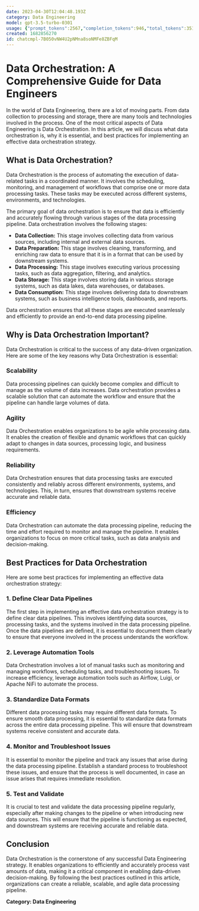 ```yaml
---
date: 2023-04-30T12:04:48.193Z
category: Data Engineering
model: gpt-3.5-turbo-0301
usage: {"prompt_tokens":2567,"completion_tokens":946,"total_tokens":3513}
created: 1682856270
id: chatcmpl-7B050vNW4U2pNMna8soNMFe8ZBFqM
---
```


# Data Orchestration: A Comprehensive Guide for Data Engineers

In the world of Data Engineering, there are a lot of moving parts. From data collection to processing and storage, there are many tools and technologies involved in the process. One of the most critical aspects of Data Engineering is Data Orchestration. In this article, we will discuss what data orchestration is, why it is essential, and best practices for implementing an effective data orchestration strategy.

## What is Data Orchestration?

Data Orchestration is the process of automating the execution of data-related tasks in a coordinated manner. It involves the scheduling, monitoring, and management of workflows that comprise one or more data processing tasks. These tasks may be executed across different systems, environments, and technologies.

The primary goal of data orchestration is to ensure that data is efficiently and accurately flowing through various stages of the data processing pipeline. Data orchestration involves the following stages:

- **Data Collection:** This stage involves collecting data from various sources, including internal and external data sources.
- **Data Preparation:** This stage involves cleaning, transforming, and enriching raw data to ensure that it is in a format that can be used by downstream systems.
- **Data Processing:** This stage involves executing various processing tasks, such as data aggregation, filtering, and analytics.
- **Data Storage:** This stage involves storing data in various storage systems, such as data lakes, data warehouses, or databases.
- **Data Consumption:** This stage involves delivering data to downstream systems, such as business intelligence tools, dashboards, and reports.

Data orchestration ensures that all these stages are executed seamlessly and efficiently to provide an end-to-end data processing pipeline.

## Why is Data Orchestration Important?

Data Orchestration is critical to the success of any data-driven organization. Here are some of the key reasons why Data Orchestration is essential:

### Scalability

Data processing pipelines can quickly become complex and difficult to manage as the volume of data increases. Data orchestration provides a scalable solution that can automate the workflow and ensure that the pipeline can handle large volumes of data.

### Agility

Data Orchestration enables organizations to be agile while processing data. It enables the creation of flexible and dynamic workflows that can quickly adapt to changes in data sources, processing logic, and business requirements.

### Reliability

Data Orchestration ensures that data processing tasks are executed consistently and reliably across different environments, systems, and technologies. This, in turn, ensures that downstream systems receive accurate and reliable data.

### Efficiency

Data Orchestration can automate the data processing pipeline, reducing the time and effort required to monitor and manage the pipeline. It enables organizations to focus on more critical tasks, such as data analysis and decision-making.

## Best Practices for Data Orchestration

Here are some best practices for implementing an effective data orchestration strategy:

### 1. Define Clear Data Pipelines

The first step in implementing an effective data orchestration strategy is to define clear data pipelines. This involves identifying data sources, processing tasks, and the systems involved in the data processing pipeline. Once the data pipelines are defined, it is essential to document them clearly to ensure that everyone involved in the process understands the workflow.

### 2. Leverage Automation Tools

Data Orchestration involves a lot of manual tasks such as monitoring and managing workflows, scheduling tasks, and troubleshooting issues. To increase efficiency, leverage automation tools such as Airflow, Luigi, or Apache NiFi to automate the process.

### 3. Standardize Data Formats

Different data processing tasks may require different data formats. To ensure smooth data processing, it is essential to standardize data formats across the entire data processing pipeline. This will ensure that downstream systems receive consistent and accurate data.

### 4. Monitor and Troubleshoot Issues

It is essential to monitor the pipeline and track any issues that arise during the data processing pipeline. Establish a standard process to troubleshoot these issues, and ensure that the process is well documented, in case an issue arises that requires immediate resolution.

### 5. Test and Validate

It is crucial to test and validate the data processing pipeline regularly, especially after making changes to the pipeline or when introducing new data sources. This will ensure that the pipeline is functioning as expected, and downstream systems are receiving accurate and reliable data.

## Conclusion

Data Orchestration is the cornerstone of any successful Data Engineering strategy. It enables organizations to efficiently and accurately process vast amounts of data, making it a critical component in enabling data-driven decision-making. By following the best practices outlined in this article, organizations can create a reliable, scalable, and agile data processing pipeline.

**Category: Data Engineering**